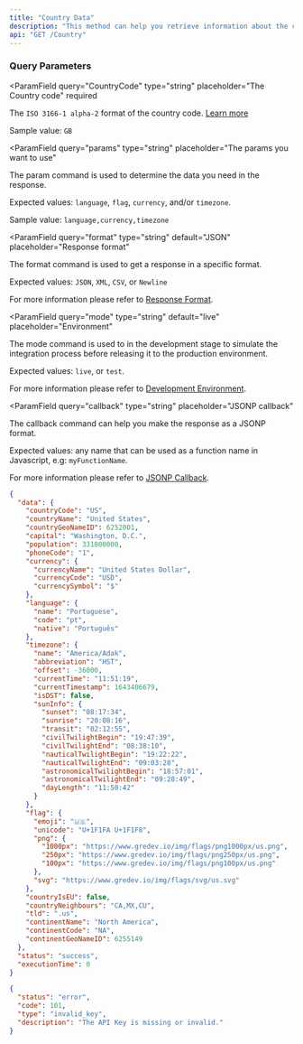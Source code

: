 ```yaml
---
title: "Country Data"
description: "This method can help you retrieve information about the country by passing the Country Code to the request."
api: "GET /Country"
---
```


### Query Parameters

<ParamField
  query="CountryCode"
  type="string"
  placeholder="The Country code"
  required
>
  The `ISO 3166-1 alpha-2` format of the country code. [Learn more](https://en.wikipedia.org/wiki/ISO_3166-1_alpha-2)

Sample value: `GB`

</ParamField>

<ParamField
  query="params"
  type="string"
  placeholder="The params you want to use"
>
  The param command is used to determine the data you need in the response.

Expected values: `language`, `flag`, `currency`, and/or `timezone`.

Sample value: `language,currency,timezone`

</ParamField>

<ParamField
  query="format"
  type="string"
  default="JSON"
  placeholder="Response format"
>
  The format command is used to get a response in a specific format.

Expected values: `JSON`, `XML`, `CSV`, or `Newline`

For more information please refer to [Response Format](/options/response-format).

</ParamField>

<ParamField
  query="mode"
  type="string"
  default="live"
  placeholder="Environment"
>
  The mode command is used to in the development stage to simulate the integration process before releasing it to the production environment.

Expected values: `live`, or `test`.

For more information please refer to [Development Environment](/options/development-environment).

</ParamField>

<ParamField
  query="callback"
  type="string"
  placeholder="JSONP callback"
>
  The callback command can help you make the response as a JSONP format.

Expected values: any name that can be used as a function name in Javascript, e.g: `myFunctionName`.

For more information please refer to [JSONP Callback](/options/jsonp-callback).

</ParamField>

<ResponseExample>

```json Success
{
  "data": {
    "countryCode": "US",
    "countryName": "United States",
    "countryGeoNameID": 6252001,
    "capital": "Washington, D.C.",
    "population": 331000000,
    "phoneCode": "1",
    "currency": {
      "currencyName": "United States Dollar",
      "currencyCode": "USD",
      "currencySymbol": "$"
    },
    "language": {
      "name": "Portuguese",
      "code": "pt",
      "native": "Português"
    },
    "timezone": {
      "name": "America/Adak",
      "abbreviation": "HST",
      "offset": -36000,
      "currentTime": "11:51:19",
      "currentTimestamp": 1643406679,
      "isDST": false,
      "sunInfo": {
        "sunset": "08:17:34",
        "sunrise": "20:08:16",
        "transit": "02:12:55",
        "civilTwilightBegin": "19:47:39",
        "civilTwilightEnd": "08:38:10",
        "nauticalTwilightBegin": "19:22:22",
        "nauticalTwilightEnd": "09:03:28",
        "astronomicalTwilightBegin": "18:57:01",
        "astronomicalTwilightEnd": "09:28:49",
        "dayLength": "11:50:42"
      }
    },
    "flag": {
      "emoji": "🇺🇸",
      "unicode": "U+1F1FA U+1F1F8",
      "png": {
        "1000px": "https://www.gredev.io/img/flags/png1000px/us.png",
        "250px": "https://www.gredev.io/img/flags/png250px/us.png",
        "100px": "https://www.gredev.io/img/flags/png100px/us.png"
      },
      "svg": "https://www.gredev.io/img/flags/svg/us.svg"
    },
    "countryIsEU": false,
    "countryNeighbours": "CA,MX,CU",
    "tld": ".us",
    "continentName": "North America",
    "continentCode": "NA",
    "continentGeoNameID": 6255149
  },
  "status": "success",
  "executionTime": 0
}
```

```json Error
{
  "status": "error",
  "code": 101,
  "type": "invalid_key",
  "description": "The API Key is missing or invalid."
}
```

</ResponseExample>

